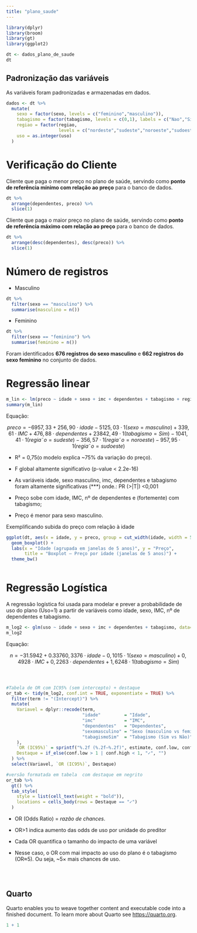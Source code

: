 ---
title: "plano_saude"
---

```{r}
library(dplyr)
library(broom)
library(gt)
library(ggplot2)
```

```{r}
dt <- dados_plano_de_saude
dt
```

## Padronização das variáveis

As variáveis foram padronizadas e armazenadas em dados.

```{r}
dados <- dt %>%
  mutate(
    sexo = factor(sexo, levels = c("feminino","masculino")),
    tabagismo = factor(tabagismo, levels = c(0,1), labels = c("Nao","Sim")),
    regiao = factor(regiao,
                    levels = c("nordeste","sudeste","noroeste","sudoeste")),
    uso = as.integer(uso)
  )
```

# **Verificação do Cliente**

Cliente que paga o menor preço no plano de saúde, servindo como **ponto de referência mínimo com relação ao preço** para o banco de dados.

```{r}
dt %>% 
  arrange(dependentes, preco) %>% 
  slice(1)
```

Cliente que paga o maior preço no plano de saúde, servindo como **ponto de referência máximo com relação ao preço** para o banco de dados.

```{r}
dt %>% 
  arrange(desc(dependentes), desc(preco)) %>% 
  slice(1)
```

# Número de registros

-   Masculino

```{r}
dt %>% 
  filter(sexo == "masculino") %>% 
  summarise(masculino = n())
```

-   Feminino

```{r}
dt %>% 
  filter(sexo == "feminino") %>% 
  summarise(feminino = n())
```

Foram identificados **676 registros do sexo masculino** e **662 registros do sexo feminino** no conjunto de dados.

# Regressão linear

```{r}
m_lin <- lm(preco ~ idade + sexo + imc + dependentes + tabagismo + regiao, data = dados)
summary(m_lin)
```

Equação:

$$
preco​=−6957,33+256,90⋅idade−5125,03⋅1(sexo=masculino)+339,61⋅IMC+476,88⋅dependentes+23842,49⋅1(tabagismo=Sim)−1041,41⋅1(regia˜o=sudeste)−356,57⋅1(regia˜o=noroeste)−957,95⋅1(regia˜o=sudoeste)
$$

-   R² = 0,75(o modelo explica \~75% da variação do preço).

<!-- -->

-    F global altamente significativo (p-value \< 2.2e-16)

-   As variáveis idade, sexo masculino, imc, dependentes e tabagismo foram altamente significativas (\*\*\*) onde.: PR (\>\|T\|) \<0,001

-   Preço sobe com idade, IMC, nº de dependentes e (fortemente) com tabagismo;

-   Preço é menor para sexo masculino.

Exemplificando subida do preço com relação à idade

```{r}
ggplot(dt, aes(x = idade, y = preco, group = cut_width(idade, width = 5))) +
  geom_boxplot() +
  labs(x = "Idade (agrupada em janelas de 5 anos)", y = "Preço",
       title = "Boxplot — Preço por idade (janelas de 5 anos)") +
  theme_bw()
```

```{}
```

# Regressão Logística

A regressão logística foi usada para modelar e prever a probabilidade de uso do plano (Uso=1) a partir de variáveis como idade, sexo, IMC, nº de dependentes e tabagismo.

```{r}
m_log2 <- glm(uso ~ idade + sexo + imc + dependentes + tabagismo, data=dt, family = binomial(link="logit"))
m_log2
```

Equação:

$$
n=-31.5942 + 0.33760,3376⋅idade−0,1015⋅1(sexo=masculino)+0,4928⋅IMC+0,2263⋅dependentes+1,6248⋅1(tabagismo=Sim)
$$\
\

```{r}
#Tabela de OR com IC95% (sem intercepto) + destaque
or_tab <- tidy(m_log2, conf.int = TRUE, exponentiate = TRUE) %>%
  filter(term != "(Intercept)") %>%
  mutate(
    Variavel = dplyr::recode(term,
                             "idade"         = "Idade",
                             "imc"           = "IMC",
                             "dependentes"   = "Dependentes",
                             "sexomasculino" = "Sexo (masculino vs feminino)",
                             "tabagismoSim"  = "Tabagismo (Sim vs Não)"
    ),
    `OR (IC95%)` = sprintf("%.2f (%.2f–%.2f)", estimate, conf.low, conf.high),
    Destaque = if_else(conf.low > 1 | conf.high < 1, "✓", "")
  ) %>%
  select(Variavel, `OR (IC95%)`, Destaque)

#versão formatada em tabela  com destaque em negrito
or_tab %>%
  gt() %>%
  tab_style(
    style = list(cell_text(weight = "bold")),
    locations = cells_body(rows = Destaque == "✓")
  )
```

-   OR (Odds Ratio) = *razão de chances*.

-   OR\>1 indica aumento das odds de uso por unidade do preditor

-   Cada OR quantifica o tamanho do impacto de uma variável

-   Nesse caso, o OR com mai impacto ao uso do plano é o tabagismo (OR≈5). Ou seja, \~5× mais chances de uso.

```{}
```

\

## Quarto

Quarto enables you to weave together content and executable code into a finished document. To learn more about Quarto see <https://quarto.org>.

```{r}
1 + 1
```
